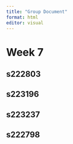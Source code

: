```yaml
---
title: "Group Document"
format: html
editor: visual
---
```


# Week 7

## s222803

## s223196

## s223237

## s222798

